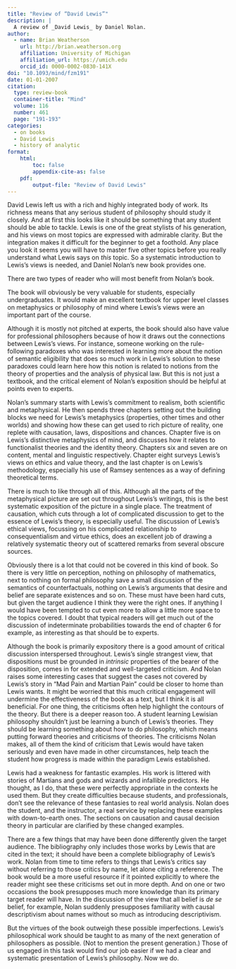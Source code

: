 ```yaml
---
title: "Review of “David Lewis”"
description: |
  A review of _David Lewis_ by Daniel Nolan.
author:
  - name: Brian Weatherson 
    url: http://brian.weatherson.org
    affiliation: University of Michigan
    affiliation_url: https://umich.edu
    orcid_id: 0000-0002-0830-141X
doi: "10.1093/mind/fzm191"
date: 01-01-2007
citation:
  type: review-book
  container-title: "Mind"
  volume: 116
  number: 461
  page: "191-193"
categories:
  - on books
  - David Lewis
  - history of analytic
format:
    html:
        toc: false
        appendix-cite-as: false
    pdf:
        output-file: "Review of David Lewis"
---
```


David Lewis left us with a rich and highly integrated body of work. Its richness means that any serious student of philosophy should study it closely. And at first this looks like it should be something that any student should be able to tackle. Lewis is one of the great stylists of his generation, and his views on most topics are expressed with admirable clarity. But the integration makes it difficult for the beginner to get a foothold. Any place you look it seems you will have to master five other topics before you really understand what Lewis says on _this_ topic. So a systematic introduction to Lewis’s views is needed, and Daniel Nolan’s new book provides one.

There are two types of reader who will most benefit from Nolan’s book.

The book will obviously be very valuable for students, especially undergraduates. It would make an excellent textbook for upper level classes on metaphysics or philosophy of mind where Lewis’s views were an important part of the course.

Although it is mostly not pitched at experts, the book should also have value for professional philosophers because of how it draws out the connections between Lewis’s views. For instance, someone working on the rule-following paradoxes who was interested in learning more about the notion of semantic eligibility that does so much work in Lewis’s solution to these paradoxes could learn here how this notion is related to notions from the theory of properties and the analysis of physical law. But this is not just a textbook, and the critical element of Nolan’s exposition should be helpful at points even to experts.

Nolan’s summary starts with Lewis’s commitment to realism, both scientific and metaphysical. He then spends three chapters setting out the building blocks we need for Lewis’s metaphysics (properties, other times and other worlds) and showing how these can get used to rich picture of reality, one replete with causation, laws, dispositions and chances. Chapter five is on Lewis’s distinctive metaphysics of mind, and discusses how it relates to functionalist theories and the identity theory. Chapters six and seven are on content, mental and linguistic respectively. Chapter eight surveys Lewis’s views on ethics and value theory, and the last chapter is on Lewis’s methodology, especially his use of Ramsey sentences as a way of defining theoretical terms.

There is much to like through all of this. Although all the parts of the metaphysical picture are set out throughout Lewis’s writings, this is the best systematic exposition of the picture in a single place. The treatment of causation, which cuts through a lot of complicated discussion to get to the essence of Lewis’s theory, is especially useful. The discussion of Lewis’s ethical views, focussing on his complicated relationship to consequentialism and virtue ethics, does an excellent job of drawing a relatively systematic theory out of scattered remarks from several obscure sources.

Obviously there is a lot that could not be covered in this kind of book. So there is very little on perception, nothing on philosophy of mathematics, next to nothing on formal philosophy save a small discussion of the semantics of counterfactuals, nothing on Lewis’s arguments that desire and belief are separate existences and so on. These must have been hard cuts, but given the target audience I think they were the right ones. If anything I would have been tempted to cut even more to allow a little more space to the topics covered. I doubt that typical readers will get much out of the discussion of indeterminate probabilities towards the end of chapter 6 for example, as interesting as that should be to experts.

Although the book is primarily expository there is a good amount of critical discussion interspersed throughout. Lewis’s single strangest view, that dispositions must be grounded in _intrinsic_ properties of the bearer of the disposition, comes in for extended and well-targeted criticism. And Nolan raises some interesting cases that suggest the cases not covered by Lewis’s story in “Mad Pain and Martian Pain” could be closer to home than Lewis wants. It might be worried that this much critical engagement will undermine the effectiveness of the book as a text, but I think it is all beneficial. For one thing, the criticisms often help highlight the contours of the theory. But there is a deeper reason too. A student learning Lewisian philosophy shouldn’t just be learning a bunch of Lewis’s theories. They should be learning something about how to do philosophy, which means putting forward theories and criticisms of theories. The criticisms Nolan makes, all of them the kind of criticism that Lewis would have taken seriously and even have made in other circumstances, help teach the student how progress is made within the paradigm Lewis established.

Lewis had a weakness for fantastic examples. His work is littered with stories of Martians and gods and wizards and infallible predictors. He thought, as I do, that these were perfectly appropriate in the contexts he used them. But they create difficulties because students, and professionals, don't see the relevance of these fantasies to real world analysis. Nolan does the student, and the instructor, a real service by replacing these examples with down-to-earth ones. The sections on causation and causal decision theory in particular are clarified by these changed examples.

There are a few things that may have been done differently given the target audience. The bibliography only includes those works by Lewis that are cited in the text; it should have been a complete bibliography of Lewis’s work. Nolan from time to time refers to things that Lewis’s critics say without referring to those critics by name, let alone citing a reference. The book would be a more useful resource if it pointed explicitly to where the reader might see these criticisms set out in more depth. And on one or two occasions the book presupposes much more knowledge than its primary target reader will have. In the discussion of the view that all belief is _de se_ belief, for example, Nolan suddenly presupposes familiarity with causal descriptivism about names without so much as introducing descriptivism.
	
But the virtues of the book outweigh these possible imperfections. Lewis’s philosophical work should be taught to as many of the next generation of philosophers as possible. (Not to mention the present generation.) Those of us engaged in this task would find our job easier if we had a clear and systematic presentation of Lewis’s philosophy. Now we do. 
